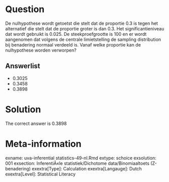 Question
========

De nulhypothese wordt getoetst die stelt dat de proportie 0.3 is tegen het alternatief die stelt dat de proportie groter is dan 0.3. Het significantieniveau dat wordt gebruikt is 0.025. De steekproefgrootte is 100 en er wordt aangenomen dat volgens de centrale limietstelling de sampling distribution bij benadering normaal verdeeld is. Vanaf welke proportie kan de nulhypothese worden verworpen? 

Answerlist
----------
* 0.3025
* 0.3458
* 0.3898

Solution
========

The correct answer is  0.3898 

Meta-information
================
exname: uva-inferential statistics-49-nl.Rmd 
extype: schoice 
exsolution: 001 
exsection: InferentiÃ«le statistiek/Dichotome data/Binomiaaltoets (Z-benadering)
exextra[Type]: Calculation
exextra[Langauge]: Dutch 
exextra[Level]: Statistical Literacy
